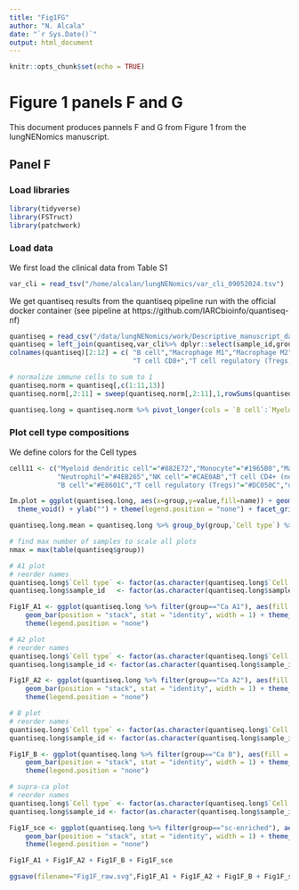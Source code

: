```yaml
---
title: "Fig1FG"
author: "N. Alcala"
date: "`r Sys.Date()`"
output: html_document
---
```


```r
knitr::opts_chunk$set(echo = TRUE)
```

# Figure 1 panels F and G

This document produces pannels F and G from Figure 1 from the lungNENomics manuscript.

## Panel F

### Load libraries

```r
library(tidyverse)
library(FSTruct)
library(patchwork)
```

### Load data
We first load the clinical data from Table S1

```r
var_cli = read_tsv("/home/alcalan/lungNENomics/var_cli_09052024.tsv")
```

We get quantiseq results from the quantiseq pipeline run with the official docker container (see pipeline at https://github.com/IARCbioinfo/quantiseq-nf)

```r
quantiseq = read_csv("/data/lungNENomics/work/Descriptive_manuscript_data/RNA_sequencing_data/quanTIseq_matrix_PCA_LCNEC_SCLC_ITH_TR.csv")[,-1]
quantiseq = left_join(quantiseq,var_cli%>% dplyr::select(sample_id,group))
colnames(quantiseq)[2:12] = c( "B cell","Macrophage M1","Macrophage M2","Monocyte","Neutrophil","NK cell","T cell CD4+ (non-regulatory)", 
                               "T cell CD8+","T cell regulatory (Tregs)","Myeloid dendritic cell","uncharacterized cell")

# normalize immune cells to sum to 1
quantiseq.norm = quantiseq[,c(1:11,13)]
quantiseq.norm[,2:11] = sweep(quantiseq.norm[,2:11],1,rowSums(quantiseq.norm[,2:11]),"/")

quantiseq.long = quantiseq.norm %>% pivot_longer(cols = `B cell`:`Myeloid dendritic cell`,names_to = "Cell type",values_to = "Proportion")
```

### Plot cell type compositions
We define colors for the  Cell types
```r
cell11 <- c("Myeloid dendritic cell"="#882E72","Monocyte"="#1965B0","Macrophage M2"="#5289C7","Macrophage M1"="#7BAFDE",
            "Neutrophil"="#4EB265","NK cell"="#CAE0AB","T cell CD4+ (non-regulatory)"="#F7F056","T cell CD8+"="#F4A736",
            "B cell"="#E8601C","T cell regulatory (Tregs)"="#DC050C","uncharacterized cell"="#72190E")
```

```r
Im.plot = ggplot(quantiseq.long, aes(x=group,y=value,fill=name)) + geom_bar(position = "stack", stat = "identity", width = 1) + 
  theme_void() + ylab("") + theme(legend.position = "none") + facet_grid(.~group,scales = "free_x") + scale_fill_manual(values=cell11)

quantiseq.long.mean = quantiseq.long %>% group_by(group,`Cell type`) %>% summarize(Mean_prop = mean(Proportion))

# find max number of samples to scale all plots
nmax = max(table(quantiseq$group))

# A1 plot
# reorder names 
quantiseq.long$`Cell type` <- factor(as.character(quantiseq.long$`Cell type`), levels = quantiseq.long.mean %>% filter(group=="Ca A1") %>% arrange(-Mean_prop) %>% pull(`Cell type`) %>% rev())
quantiseq.long$sample_id   <- factor(as.character(quantiseq.long$sample_id), levels = quantiseq.long %>% arrange(`Cell type`,Proportion) %>% pull(sample_id) %>% rev() %>% unique() %>% rev())

Fig1F_A1 <- ggplot(quantiseq.long %>% filter(group=="Ca A1"), aes(fill = `Cell type`, color = `Cell type`, y = Proportion, x = sample_id)) + 
    geom_bar(position = "stack", stat = "identity", width = 1) + theme_void() + scale_fill_manual(values=cell11) + scale_color_manual(values=cell11) + coord_cartesian(xlim=c(0,nmax)) +
    theme(legend.position = "none")

# A2 plot
# reorder names 
quantiseq.long$`Cell type` <- factor(as.character(quantiseq.long$`Cell type`), levels = quantiseq.long.mean %>% filter(group=="Ca A2") %>% arrange(-Mean_prop) %>% pull(`Cell type`) %>% rev())
quantiseq.long$sample_id <- factor(as.character(quantiseq.long$sample_id), levels = quantiseq.long %>% arrange(`Cell type`,Proportion) %>% pull(sample_id) %>% rev() %>% unique() %>% rev())

Fig1F_A2 <- ggplot(quantiseq.long %>% filter(group=="Ca A2"), aes(fill = `Cell type`, color = `Cell type`, y = Proportion, x = sample_id)) + 
    geom_bar(position = "stack", stat = "identity", width = 1) + theme_void() + scale_fill_manual(values=cell11) + scale_color_manual(values=cell11) + coord_cartesian(xlim=c(0,nmax)) +
    theme(legend.position = "none")

# B plot
# reorder names 
quantiseq.long$`Cell type` <- factor(as.character(quantiseq.long$`Cell type`), levels = quantiseq.long.mean %>% filter(group=="Ca B") %>% arrange(-Mean_prop) %>% pull(`Cell type`) %>% rev())
quantiseq.long$sample_id <- factor(as.character(quantiseq.long$sample_id), levels = quantiseq.long %>% arrange(`Cell type`,Proportion) %>% pull(sample_id) %>% rev()%>% unique() %>% rev())

Fig1F_B <- ggplot(quantiseq.long %>% filter(group=="Ca B"), aes(fill = `Cell type`, color = `Cell type`, y = Proportion, x = sample_id)) + 
    geom_bar(position = "stack", stat = "identity", width = 1) + theme_void() + scale_fill_manual(values=cell11) + scale_color_manual(values=cell11) + coord_cartesian(xlim=c(0,nmax)) +
    theme(legend.position = "none")

# supra-ca plot
# reorder names 
quantiseq.long$`Cell type` <- factor(as.character(quantiseq.long$`Cell type`), levels = quantiseq.long.mean %>% filter(group=="sc-enriched") %>% arrange(-Mean_prop) %>% pull(`Cell type`) %>% rev())
quantiseq.long$sample_id <- factor(as.character(quantiseq.long$sample_id), levels = quantiseq.long %>% arrange(`Cell type`,Proportion) %>% pull(sample_id) %>% rev() %>% unique() %>% rev())

Fig1F_sce <- ggplot(quantiseq.long %>% filter(group=="sc-enriched"), aes(fill = `Cell type`, color = `Cell type`, y = Proportion, x = sample_id)) + 
    geom_bar(position = "stack", stat = "identity", width = 1) + theme_void() + scale_fill_manual(values=cell11) + scale_color_manual(values=cell11) + coord_cartesian(xlim=c(0,nmax)) +
    theme(legend.position = "none")

Fig1F_A1 + Fig1F_A2 + Fig1F_B + Fig1F_sce

ggsave(filename="Fig1F_raw.svg",Fig1F_A1 + Fig1F_A2 + Fig1F_B + Fig1F_sce,width=2.5*2,height=2.5*2)

```
